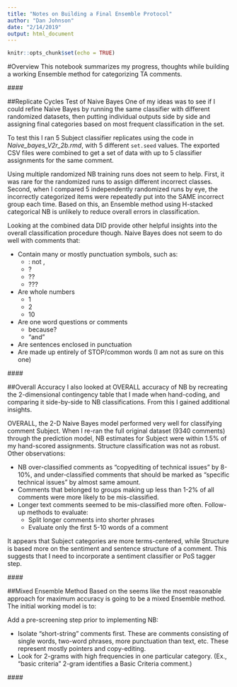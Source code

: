 ```yaml
---
title: "Notes on Building a Final Ensemble Protocol"
author: "Dan Johnson"
date: "2/14/2019"
output: html_document
---
```


```r
knitr::opts_chunk$set(echo = TRUE)
```

#Overview
This notebook summarizes my progress, thoughts while building a working Ensemble method for categorizing TA comments.

####\  

##Replicate Cycles Test of Naive Bayes
One of my ideas was to see if I could refine Naive Bayes by running the same classifier with different randomized datasets, then putting individual outputs side by side and assigning final categories based on most frequent classification in the set. 

To test this I ran 5 Subject classifier replicates using the code in *Naive_bayes_V2r_2b.rmd*, with 5 different ```set.seed``` values. The exported CSV files were combined to get a set of data with up to 5 classifier assignments for the same comment.

Using multiple randomized NB training runs does not seem to help. First, it was rare for the  randomized runs to assign different incorrect classes. Second, when I compared 5 independently randomized runs by eye, the incorrectly categorized items were repeatedly put into the SAME incorrect group each time. Based on this, an Ensemble method using H-stacked categorical NB is unlikely to reduce overall errors in classification.

Looking at the combined data DID provide other helpful insights into the overall classification procedure though. Naive Bayes does not seem to do well with comments that:

*  Contain many or mostly punctuation symbols, such as:
    +  : not ,
    +  ?
    +  ??
    +  ???
*  Are whole numbers
    +  1
    +  2
    +  10
*  Are one word questions or comments
    +  because?
    +  "and"
*	 Are sentences enclosed in punctuation
*  Are made up entirely of STOP/common words (I am not as sure on this one)

####\  

##Overall Accuracy
I also looked at OVERALL accuracy of NB by recreating the 2-dimensional contingency table that I made when hand-coding, and comparing it side-by-side to NB classifications. From this I gained additional insights. 

OVERALL, the 2-D Naive Bayes model performed very well for classifying comment Subject. When I re-ran the full original dataset (9340 comments) through the prediction model, NB estimates for Subject were within 1.5% of my hand-scored assignments. Structure classification was not as robust. Other observations:

*  NB over-classified comments as "copyediting of technical issues" by 8-10%, and under-classified comments that should be marked as "specific technical issues" by almost same amount.
*  Comments that belonged to groups making up less than 1-2% of all comments were more likely to be mis-classified. 
*  Longer text comments seemed to be mis-classified more often. Follow-up methods to evaluate: 
    +  Split longer comments into shorter phrases
    +  Evaluate only the first 5-10 words of a comment

It appears that Subject categories are more terms-centered, while Structure is based more on the sentiment and sentence structure of a comment. This suggests that I need to incorporate a sentiment classifier or PoS tagger step.

####\  

##Mixed Ensemble Method
Based on the  seems like the most reasonable approach for maximum accuracy is going to be a mixed Ensemble method. The initial working model is to:

Add a pre-screening step prior to implementing NB:

*  Isolate "short-string" comments first. These are comments consisting of single words, two-word phrases, more punctuation than text, etc. These represent mostly pointers and copy-editing.
*  Look for 2-grams with high frequencies in one particular category. (Ex., "basic criteria" 2-gram identifies a Basic Criteria comment.) 

####\  

